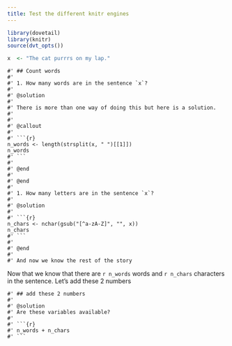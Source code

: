 ```yaml
---
title: Test the different knitr engines
---
```


```r
library(dovetail)
library(knitr)
source(dvt_opts())
```

```r
x  <- "The cat purrrs on my lap."
```

```challenge
#' ## Count words
#' 
#' 1. How many words are in the sentence `x`?
#'
#' @solution
#'
#' There is more than one way of doing this but here is a solution.
#' 
#'
#' @callout
#' 
#' ```{r}
n_words <- length(strsplit(x, " ")[[1]])
n_words
#' ```
#'
#' @end
#' 
#' @end
#' 
#' 1. How many letters are in the sentence `x`?
#'
#' @solution
#' 
#' ```{r}
n_chars <- nchar(gsub("[^a-zA-Z]", "", x))
n_chars
#' ```
#'
#' @end
#' 
#' And now we know the rest of the story
```

Now that we know that there are `r n_words` words and `r n_chars` characters in the sentence. Let's add these 2 numbers

```challenge
#' ## add these 2 numbers
#' 
#' @solution
#' Are these variables available?
#' 
#' ```{r}
#' n_words + n_chars
#' ```
```
